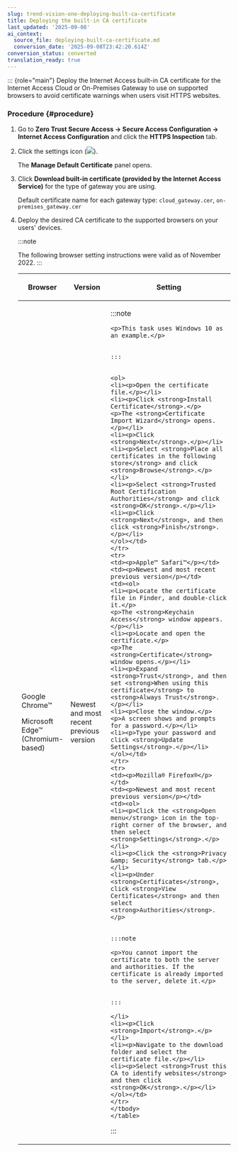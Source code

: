 ```yaml
---
slug: trend-vision-one-deploying-built-ca-certificate
title: Deploying the built-in CA certificate
last_updated: '2025-09-08'
ai_context:
  source_file: deploying-built-ca-certificate.md
  conversion_date: '2025-09-08T23:42:20.614Z'
conversion_status: converted
translation_ready: true
---
```


::: {role="main"}
Deploy the Internet Access built-in CA certificate for the Internet Access Cloud or On-Premises Gateway to use on supported browsers to avoid certificate warnings when users visit HTTPS websites.

### Procedure {#procedure}

1.  Go to **Zero Trust Secure Access → Secure Access Configuration → Internet Access Configuration** and click the **HTTPS Inspection** tab.

2.  Click the settings icon (![](/images/gear_icon=fc9a51ad-35af-4fe3-92c6-5e41b2dfc5d9.webp)).

    The **Manage Default Certificate** panel opens.

3.  Click **Download built-in certificate (provided by the Internet Access Service)** for the type of gateway you are using.

    Default certificate name for each gateway type: `cloud_gateway.cer`, `on-premises_gateway.cer`

4.  Deploy the desired CA certificate to the supported browsers on your users' devices.

    :::note

    The following browser setting instructions were valid as of November 2022.
    :::

    <table>
    <colgroup>
    <col style="width: 20%" />
    <col style="width: 20%" />
    <col style="width: 60%" />
    </colgroup>
    <thead>
    <tr>
    <th><p>Browser</p></th>
    <th><p>Version</p></th>
    <th><p>Setting</p></th>
    </tr>
    </thead>
    <tbody>
    <tr>
    <td><p>Google Chrome™</p>
    <p>Microsoft Edge™ (Chromium-based)</p></td>
    <td><p>Newest and most recent previous version</p></td>
    <td>

:::note

    <p>This task uses Windows 10 as an example.</p>
    

    :::

    
    <ol>
    <li><p>Open the certificate file.</p></li>
    <li><p>Click <strong>Install Certificate</strong>.</p>
    <p>The <strong>Certificate Import Wizard</strong> opens.</p></li>
    <li><p>Click <strong>Next</strong>.</p></li>
    <li><p>Select <strong>Place all certificates in the following store</strong> and click <strong>Browse</strong>.</p></li>
    <li><p>Select <strong>Trusted Root Certification Authorities</strong> and click <strong>OK</strong>.</p></li>
    <li><p>Click <strong>Next</strong>, and then click <strong>Finish</strong>.</p></li>
    </ol></td>
    </tr>
    <tr>
    <td><p>Apple™ Safari™</p></td>
    <td><p>Newest and most recent previous version</p></td>
    <td><ol>
    <li><p>Locate the certificate file in Finder, and double-click it.</p>
    <p>The <strong>Keychain Access</strong> window appears.</p></li>
    <li><p>Locate and open the certificate.</p>
    <p>The <strong>Certificate</strong> window opens.</p></li>
    <li><p>Expand <strong>Trust</strong>, and then set <strong>When using this certificate</strong> to <strong>Always Trust</strong>.</p></li>
    <li><p>Close the window.</p>
    <p>A screen shows and prompts for a password.</p></li>
    <li><p>Type your password and click <strong>Update Settings</strong>.</p></li>
    </ol></td>
    </tr>
    <tr>
    <td><p>Mozilla® Firefox®</p></td>
    <td><p>Newest and most recent previous version</p></td>
    <td><ol>
    <li><p>Click the <strong>Open menu</strong> icon in the top-right corner of the browser, and then select <strong>Settings</strong>.</p></li>
    <li><p>Click the <strong>Privacy &amp; Security</strong> tab.</p></li>
    <li><p>Under <strong>Certificates</strong>, click <strong>View Certificates</strong> and then select <strong>Authorities</strong>.</p>
    

    :::note
    
    <p>You cannot import the certificate to both the server and authorities. If the certificate is already imported to the server, delete it.</p>
    

    :::

    </li>
    <li><p>Click <strong>Import</strong>.</p></li>
    <li><p>Navigate to the download folder and select the certificate file.</p></li>
    <li><p>Select <strong>Trust this CA to identify websites</strong> and then click <strong>OK</strong>.</p></li>
    </ol></td>
    </tr>
    </tbody>
    </table>
:::

